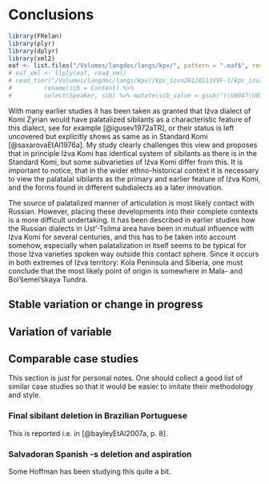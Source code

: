 # Conclusions

```r
library(FRelan)
library(plyr)
library(dplyr)
library(xml2)
eaf <- list.files("/Volumes/langdoc/langs/kpv/", pattern = ".eaf$", recursive = T, full.names = T)
# eaf_xml <- llply(eaf, read_xml)
# read_tier("/Volumes/langdoc/langs/kpv//kpv_izva20120111VVF-1/kpv_izva20120111VVF-1.eaf", linguistic_type = "sib", participant = ) %>%
#         rename(sib = Content) %>%
#         select(Speaker, sib) %>% mutate(sib_value = gsub("(\U0047\U0361\U0255|\U0047\U0361\U0291)", "", sib))
```

With many earlier studies it has been taken as granted that Iźva dialect of Komi Zyrian would have palatalized sibilants as a characteristic feature of this dialect, see for example [@igusev1972aTR], or their status is left uncovered but explicitly shows as same as in Standard Komi [@saxarovaEtAl1976a]. My study clearly challenges this view and proposes that in principle Iźva Komi has identical system of sibilants as there is in the Standard Komi, but some subvarieties of Iźva Komi differ from this. It is important to notice, that in the wider ethno-historical context it is necessary to view the palatalal sibilants as the primary and earlier feature of Iźva Komi, and the forms found in different subdialects as a later innovation.

The source of palatalized manner of articulation is most likely contact with Russian. However, placing these developments into their complete contexts is a more difficult undertaking. It has been described in earlier studies how the Russian dialects in Ust'-Tsilma area have been in mutual influence with Iźva Komi for several centuries, and this has to be taken into account somehow, especially when palatalization in itself seems to be typical for those Iźva varieties spoken way outside this contact sphere. Since it occurs in both extremes of Iźva territory: Kola Peninsula and Siberia, one must conclude that the most likely point of origin is somewhere in Mala- and Bol'šemel'skaya Tundra.

## Stable variation or change in progress

## Variation of variable 

## Comparable case studies

This section is just for personal notes. One should collect a good list of similar case studies so that it would be easier to imitate their methodology and style.

### Final sibilant deletion in Brazilian Portuguese

This is reported i.e. in [@bayleyEtAl2007a, p. 8].

### Salvadoran Spanish -s deletion and aspiration

Some Hoffman has been studying this quite a bit.

